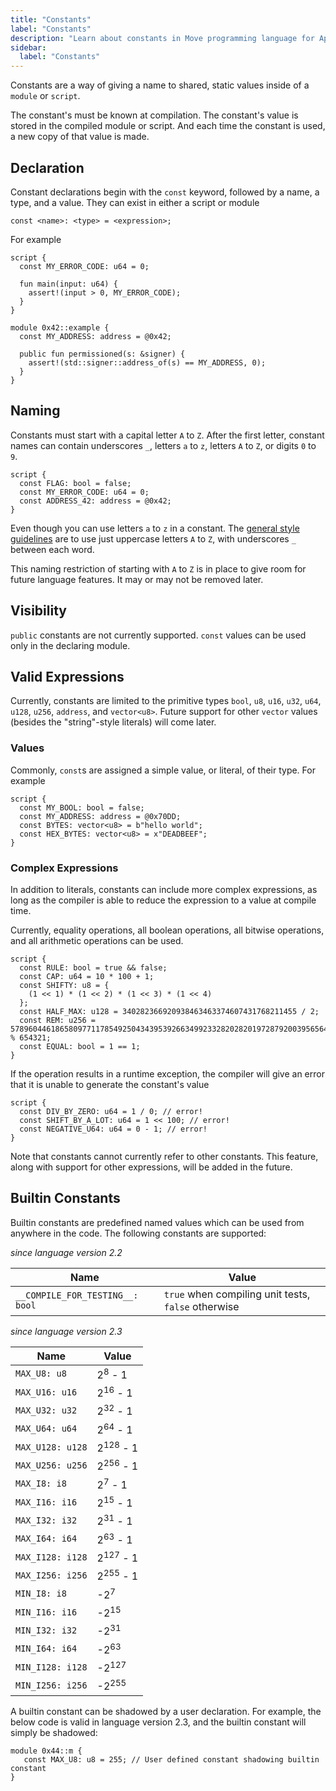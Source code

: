 ```yaml
---
title: "Constants"
label: "Constants"
description: "Learn about constants in Move programming language for Aptos smart contract development."
sidebar:
  label: "Constants"
---
```


Constants are a way of giving a name to shared, static values inside of a `module` or `script`.

The constant's must be known at compilation. The constant's value is stored in the compiled module
or script. And each time the constant is used, a new copy of that value is made.

## Declaration

Constant declarations begin with the `const` keyword, followed by a name, a type, and a value. They
can exist in either a script or module

```text
const <name>: <type> = <expression>;
```

For example

```move
script {
  const MY_ERROR_CODE: u64 = 0;

  fun main(input: u64) {
    assert!(input > 0, MY_ERROR_CODE);
  }
}

module 0x42::example {
  const MY_ADDRESS: address = @0x42;

  public fun permissioned(s: &signer) {
    assert!(std::signer::address_of(s) == MY_ADDRESS, 0);
  }
}
```

## Naming

Constants must start with a capital letter `A` to `Z`. After the first letter, constant names can
contain underscores `_`, letters `a` to `z`, letters `A` to `Z`, or digits `0` to `9`.

```move
script {
  const FLAG: bool = false;
  const MY_ERROR_CODE: u64 = 0;
  const ADDRESS_42: address = @0x42;
}
```

Even though you can use letters `a` to `z` in a constant. The
[general style guidelines](/build/smart-contracts/book/coding-conventions) are to use just uppercase letters `A` to `Z`,
with underscores `_` between each word.

This naming restriction of starting with `A` to `Z` is in place to give room for future language
features. It may or may not be removed later.

## Visibility

`public` constants are not currently supported. `const` values can be used only in the declaring
module.

## Valid Expressions

Currently, constants are limited to the primitive types `bool`, `u8`, `u16`, `u32`, `u64`, `u128`, `u256`, `address`, and
`vector<u8>`. Future support for other `vector` values (besides the "string"-style literals) will
come later.

### Values

Commonly, `const`s are assigned a simple value, or literal, of their type. For example

```move
script {
  const MY_BOOL: bool = false;
  const MY_ADDRESS: address = @0x70DD;
  const BYTES: vector<u8> = b"hello world";
  const HEX_BYTES: vector<u8> = x"DEADBEEF";
}
```

### Complex Expressions

In addition to literals, constants can include more complex expressions, as long as the compiler is
able to reduce the expression to a value at compile time.

Currently, equality operations, all boolean operations, all bitwise operations, and all arithmetic
operations can be used.

```move
script {
  const RULE: bool = true && false;
  const CAP: u64 = 10 * 100 + 1;
  const SHIFTY: u8 = {
    (1 << 1) * (1 << 2) * (1 << 3) * (1 << 4)
  };
  const HALF_MAX: u128 = 340282366920938463463374607431768211455 / 2;
  const REM: u256 = 57896044618658097711785492504343953926634992332820282019728792003956564819968 % 654321;
  const EQUAL: bool = 1 == 1;
}
```

If the operation results in a runtime exception, the compiler will give an error that it is
unable to generate the constant's value

```move
script {
  const DIV_BY_ZERO: u64 = 1 / 0; // error!
  const SHIFT_BY_A_LOT: u64 = 1 << 100; // error!
  const NEGATIVE_U64: u64 = 0 - 1; // error!
}
```

Note that constants cannot currently refer to other constants. This feature, along with support for
other expressions, will be added in the future.

## Builtin Constants

Builtin constants are predefined named values which can be used from anywhere in the code. The following constants are supported:

_since language version 2.2_

| Name                            | Value                                                |
| ------------------------------- | ---------------------------------------------------- |
| `__COMPILE_FOR_TESTING__: bool` | `true` when compiling unit tests, `false`  otherwise |

_since language version 2.3_

| Name             | Value               |
| ---------------- | ------------------- |
| `MAX_U8: u8`     | 2<sup>8</sup> - 1   |
| `MAX_U16: u16`   | 2<sup>16</sup> - 1  |
| `MAX_U32: u32`   | 2<sup>32</sup> - 1  |
| `MAX_U64: u64`   | 2<sup>64</sup> - 1  |
| `MAX_U128: u128` | 2<sup>128</sup> - 1 |
| `MAX_U256: u256` | 2<sup>256</sup> - 1 |
| `MAX_I8: i8`     | 2<sup>7</sup> - 1   |
| `MAX_I16: i16`   | 2<sup>15</sup> - 1  |
| `MAX_I32: i32`   | 2<sup>31</sup> - 1  |
| `MAX_I64: i64`   | 2<sup>63</sup> - 1  |
| `MAX_I128: i128` | 2<sup>127</sup> - 1 |
| `MAX_I256: i256` | 2<sup>255</sup> - 1 |
| `MIN_I8: i8`     | -2<sup>7</sup>      |
| `MIN_I16: i16`   | -2<sup>15</sup>     |
| `MIN_I32: i32`   | -2<sup>31</sup>     |
| `MIN_I64: i64`   | -2<sup>63</sup>     |
| `MIN_I128: i128` | -2<sup>127</sup>    |
| `MIN_I256: i256` | -2<sup>255</sup>    |

A builtin constant can be shadowed by a user declaration. For example, the below code is valid in language version 2.3, and the builtin constant will simply be shadowed:

```move
module 0x44::m {
   const MAX_U8: u8 = 255; // User defined constant shadowing builtin constant
}
```
